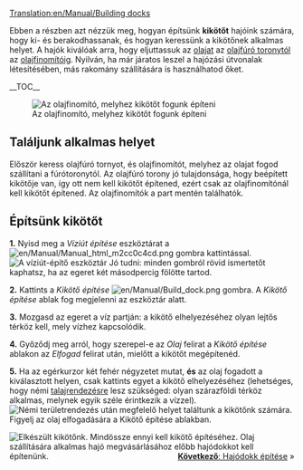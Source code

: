 [[Translation:en/Manual/Building docks]]
{{hu/Manual/Oktatás}}

Ebben a részben azt nézzük meg, hogyan építsünk '''kikötőt''' hajóink számára, hogy ki- és berakodhassanak, és hogyan keressünk a kikötőnek alkalmas helyet. A hajók kiválóak arra, hogy eljuttassuk az [[hu/Manual/Base Set/Cargos/Olaj|olajat]] az [[hu/Manual/Base Set/Industries/Olajfúró torony|olajfúró toronytól]] az [[hu/Manual/Base Set/Industries/Olajfinomító|olajfinomítóig]]. Nyilván, ha már járatos leszel a hajózási útvonalak létesítésében, más rakomány szállítására is használhatod őket.

__TOC__

[[File:en/Manual/Dock construction 1.png|left|frame|Az olajfinomító, melyhez kikötőt fogunk építeni]]
==Találjunk alkalmas helyet==
Először keress olajfúró tornyot, és olajfinomítót, melyhez az olajat fogod szállítani a fúrótoronytól. 
Az olajfúró torony jó tulajdonsága, hogy beépített kikötője van, így ott nem kell kikötőt építened, ezért csak az olajfinomítónál kell kikötőt építened. Az olajfinomítók a part mentén találhatók.

<div style="clear:left"></div>

==Építsünk kikötőt==

'''1.''' Nyisd meg a ''Víziút építése'' eszköztárat a [[File:en/Manual/Manual html m2cc0c4cd.png]] gombra kattintással.
[[File:hu/Manual/Dock toolbar.png|frame|none|A ''víziút-építő'' eszköztár]]
Jó tudni: minden gombról rövid ismertetőt kaphatsz, ha az egeret két másodpercig fölötte tartod.

'''2.''' Kattints a ''Kikötő építése'' [[File:en/Manual/Build dock.png]] gombra. A ''Kikötő építése'' ablak fog megjelenni az eszköztár alatt.

'''3.''' Mozgasd az egeret a víz partján: a kikötő elhelyezéséhez olyan lejtős térköz kell, mely vízhez kapcsolódik. 

'''4.''' Győződj meg arról, hogy szerepel-e az ''Olaj'' felirat a ''Kikötő építése'' ablakon az ''Elfogad'' felirat után, mielőtt a kikötőt megépítenéd.

'''5.''' Ha az egérkurzor két fehér négyzetet mutat, '''és''' az olaj fogadott a kiválasztott helyen, csak kattints egyet a kikötő elhelyezéséhez (lehetséges, hogy némi [[hu/Manual/Tájrendezés|talajrendezésre]] lesz szükséged: olyan szárazföldi térköz alkalmas, melynek egyik széle érintkezik a vízzel).
[[File:en/Manual/Dock construction 2.png|frame|none|Némi [[hu/Manual/Tájrendezés|területrendezés]] után megfelelő helyet találtunk a kikötőnk számára. Figyelj az olaj elfogadására a ''Kikötő építése'' ablakban.]]


[[File:en/Manual/Dock construction 3.png|frame|right|Elkészült kikötőnk.]]
Mindössze ennyi kell kikötő építéséhez. 
Olaj szállítására alkalmas hajó megvásárlásához előbb hajódokkot kell építenünk. 
<span style="float: right">[[hu/Manual/Hajódokk építése|'''Következő''': Hajódokk építése]] &raquo;</span>